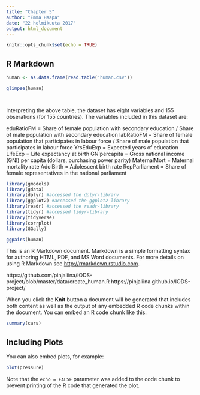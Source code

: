 ```yaml
---
title: "Chapter 5"
author: "Emma Haapa"
date: "22 helmikuuta 2017"
output: html_document
---
```


```r
knitr::opts_chunk$set(echo = TRUE)
```

## R Markdown

```r
human <- as.data.frame(read.table('human.csv'))

glimpse(human)




```

Interpreting the above table, the dataset has eight variables and 155 obserations (for 155 countries). The variables included in this dataset are: 

eduRatioFM = Share of female population with secondary education / Share of male population with secondary education
labRatioFM = Share of female population that participates in labour force / Share of male population that participates in labour force
YrsEduExp = Expected years of education
LifeExp = Life expectancy at birth
GNIpercapita = Gross national income (GNI) per capita (dollars, purchasing power parity)
MaternalMort = Maternal mortality rate
AdolBirth = Adolescent birth rate
RepParliament = Share of female representatives in the national parliament

```r
library(gmodels)
library(gdata)
library(dplyr) #accessed the dplyr-library
library(ggplot2) #accessed the ggplot2-library
library(readr) #accessed the readr-library
library(tidyr) #accessed tidyr-library
library(tidyverse)
library(corrplot)
library(GGally)

ggpairs(human)
```

This is an R Markdown document. Markdown is a simple formatting syntax for authoring HTML, PDF, and MS Word documents. For more details on using R Markdown see <http://rmarkdown.rstudio.com>.

https://github.com/pinjaliina/IODS-project/blob/master/data/create_human.R
https://pinjaliina.github.io/IODS-project/


When you click the **Knit** button a document will be generated that includes both content as well as the output of any embedded R code chunks within the document. You can embed an R code chunk like this:

```r
summary(cars)
```

## Including Plots

You can also embed plots, for example:

```r
plot(pressure)
```

Note that the `echo = FALSE` parameter was added to the code chunk to prevent printing of the R code that generated the plot.
